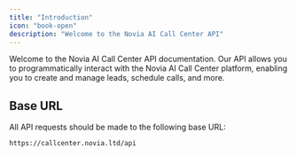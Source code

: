 ```yaml
---
title: "Introduction"
icon: "book-open"
description: "Welcome to the Novia AI Call Center API"
---
```


Welcome to the Novia AI Call Center API documentation. Our API allows you to programmatically interact with the Novia AI Call Center platform, enabling you to create and manage leads, schedule calls, and more.

## Base URL

All API requests should be made to the following base URL:

``````
https://callcenter.novia.ltd/api
